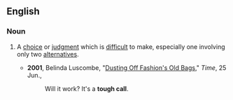 ==English==

===Noun===
{{en-noun|head=[[tough]] [[call]]}}

# {{context|chiefly|US|idiomatic|lang=en}} A [[choice]] or [[judgment]] which is [[difficult]] to make, especially one involving only two [[alternatives]].
#* '''2001''', Belinda Luscombe, "[http://www.time.com/time/magazine/article/0,9171,1000208-2,00.html Dusting Off Fashion's Old Bags]," ''Time'', 25 Jun.,
#*: Will it work? It's a '''tough call'''.